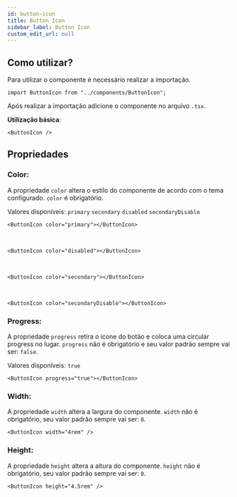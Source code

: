 ```yaml
---
id: button-icon
title: Button Icon
sidebar_label: Button Icon
custom_edit_url: null
---
```



## Como utilizar?

Para utilizar o componente é necessário realizar a importação.

```tsx
import ButtonIcon from "../components/ButtonIcon";
```

Após realizar a importação adicione o componente no arquivo `.tsx`.

**Utilização básica**:

```tsx
<ButtonIcon />
```

<ButtonIcon />

## Propriedades

### Color:

A propriedade `color` altera o estilo do componente de acordo com o tema configurado. `color` é obrigatório.

Valores disponíveis: `primary` `secondary` `disabled` `secondaryDisable`

```tsx
<ButtonIcon color="primary"></ButtonIcon>
```

<ButtonIcon color="primary"></ButtonIcon>
<br />

```tsx
<ButtonIcon color="disabled"></ButtonIcon>
```

<ButtonIcon color="disabled"></ButtonIcon>
<br />

```tsx
<ButtonIcon color="secondary"></ButtonIcon>
```

<ButtonIcon color="secondary"></ButtonIcon>
<br />

```tsx
<ButtonIcon color="secondaryDisable"></ButtonIcon>
```

<ButtonIcon color="secondaryDisable"></ButtonIcon>

### Progress:

A propriedade `progress` retira o ícone do botão e coloca uma circular progress no lugar. `progress` não é obrigatório e seu valor padrão sempre vai ser: `false`.

Valores disponíveis: `true`

```tsx
<ButtonIcon progress="true"></ButtonIcon>
```

<ButtonIcon progress="true"></ButtonIcon>

### Width:

A propriedade `width` altera a largura do componente. `width` não é obrigatório, seu valor padrão sempre vai ser: `0`.

```tsx
<ButtonIcon width="4rem" />
```

<ButtonIcon width="4rem" />

### Height:

A propriedade `height` altera a altura do componente. `height` não é obrigatório, seu valor padrão sempre vai ser: `0`.

```tsx
<ButtonIcon height="4.5rem" />
```

<ButtonIcon height="4.5rem" />
